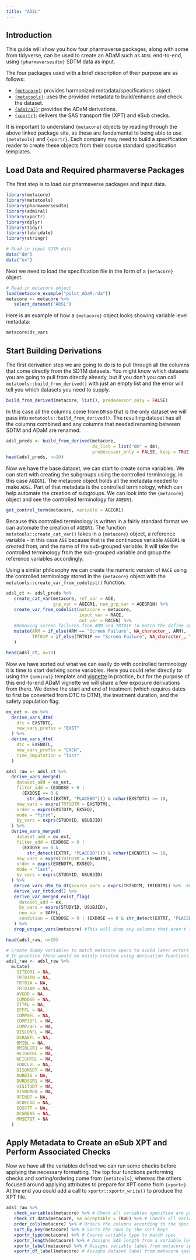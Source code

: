 ```yaml
---
title: "ADSL"
---
```


## Introduction

This guide will show you how four pharmaverse packages, along with some from
tidyverse, can be used to create an ADaM such as `ADSL` end-to-end, using
`{pharmaversesdtm}` SDTM data as input.

The four packages used with a brief description of their purpose are as follows:

* [`{metacore}`](https://atorus-research.github.io/metacore/): provides harmonized
metadata/specifications object.
* [`{metatools}`](https://pharmaverse.github.io/metatools/): uses the provided
metadata to build/enhance and check the dataset.
* [`{admiral}`](https://pharmaverse.github.io/admiral/index.html): provides the
ADaM derivations.
* [`{xportr}`](https://atorus-research.github.io/xportr/): delivers the SAS
transport file (XPT) and eSub checks.

It is important to understand `{metacore}` objects by reading through the above
linked package site, as these are fundamental to being able to use `{metatools}`
and `{xportr}`. Each company may need to build a specification reader to create
these objects from their source standard specification templates.

## Load Data and Required pharmaverse Packages

The first step is to load our pharmaverse packages and input data.

```r
library(metacore)
library(metatools)
library(pharmaversesdtm)
library(admiral)
library(xportr)
library(dplyr)
library(tidyr)
library(lubridate)
library(stringr)

# Read in input SDTM data 
data("dm")
data("ex")
```

Next we need to load the specification file in the form of a `{metacore}` object.

```r
# Read in metacore object 
load(metacore_example("pilot_ADaM.rda"))
metacore <- metacore %>% 
   select_dataset("ADSL")
```

Here is an example of how a `{metacore}` object looks showing variable level
metadata:

```r
metacore$ds_vars
```
  
## Start Building Derivations

The first derivation step we are going to do is to pull through all the columns
that come directly from the SDTM datasets. You might know which datasets you are
going to pull from directly already, but if you don't you can call
`metatools::build_from_derived()` with just an empty list and the error will tell
you which datasets you need to supply. 

```r
build_from_derived(metacore, list(), predecessor_only = FALSE)
```

In this case all the columns come from `DM` so that is the only dataset we will
pass into `metatools::build_from_derived()`. The resulting dataset has all the
columns combined and any columns that needed renaming between SDTM and ADaM are
renamed.

```r
adsl_preds <- build_from_derived(metacore, 
                                 ds_list = list("dm" = dm), 
                                 predecessor_only = FALSE, keep = TRUE)
head(adsl_preds, n=10)
```

Now we have the base dataset, we can start to create some variables. We can start
with creating the subgroups using the controlled terminology, in this case `AGEGR1`.
The metacore object holds all the metadata needed to make `ADSL`. Part of that
metadata is the controlled terminology, which can help automate the creation of
subgroups. We can look into the `{metacore}` object and see the controlled
terminology for `AGEGR1`.

```r
get_control_term(metacore, variable = AGEGR1)
```

Because this controlled terminology is written in a fairly standard format we
can automate the creation of `AGEGR1`. The function `metatools::create_cat_var()`
takes in a `{metacore}` object, a reference variable - in this case `AGE` because
that is the continuous variable `AGEGR1` is created from, and the name of the
sub-grouped variable. It will take the controlled terminology from the sub-grouped
variable and group the reference variables accordingly. 

Using a similar philosophy we can create the numeric version of `RACE` using the
controlled terminology stored in the `{metacore}` object with the
`metatools::create_var_from_codelist()` function.

```r
adsl_ct <- adsl_preds %>% 
   create_cat_var(metacore, ref_var = AGE, 
                  grp_var = AGEGR1, num_grp_var = AGEGR1N) %>% 
   create_var_from_codelist(metacore = metacore, 
                            input_var = RACE, 
                            out_var = RACEN) %>% 
   #Removing screen failures from ARM and TRT01P to match the define and FDA guidence
   mutate(ARM = if_else(ARM == "Screen Failure", NA_character_, ARM),
          TRT01P = if_else(TRT01P == "Screen Failure", NA_character_, TRT01P)
   )

head(adsl_ct, n=10)
```

Now we have sorted out what we can easily do with controlled terminology it is
time to start deriving some variables.
Here you could refer directly to using the `{admiral}` template and [vignette](https://pharmaverse.github.io/admiral/cran-release/articles/adsl.html)
in practice, but for the purpose of this end-to-end ADaM vignette we will share
a few exposure derivations from there.
We derive the start and end of treatment (which requires dates to first be
converted from DTC to DTM), the treatment duration, and the safety population flag.

```r
ex_ext <- ex %>%
  derive_vars_dtm(
    dtc = EXSTDTC,
    new_vars_prefix = "EXST"
  ) %>%
  derive_vars_dtm(
    dtc = EXENDTC,
    new_vars_prefix = "EXEN",
    time_imputation = "last"
  )

adsl_raw <- adsl_ct %>%
  derive_vars_merged(
    dataset_add = ex_ext,
    filter_add = (EXDOSE > 0 |
      (EXDOSE == 0 &
        str_detect(EXTRT, "PLACEBO"))) & nchar(EXSTDTC) >= 10,
    new_vars = exprs(TRTSDTM = EXSTDTM),
    order = exprs(EXSTDTM, EXSEQ),
    mode = "first",
    by_vars = exprs(STUDYID, USUBJID)
  ) %>%
  derive_vars_merged(
    dataset_add = ex_ext,
    filter_add = (EXDOSE > 0 |
      (EXDOSE == 0 &
        str_detect(EXTRT, "PLACEBO"))) & nchar(EXENDTC) >= 10,
    new_vars = exprs(TRTEDTM = EXENDTM),
    order = exprs(EXENDTM, EXSEQ),
    mode = "last",
    by_vars = exprs(STUDYID, USUBJID)
  ) %>%
   derive_vars_dtm_to_dt(source_vars = exprs(TRTSDTM, TRTEDTM)) %>%  #Convert Datetime variables to date 
   derive_var_trtdurd() %>% 
   derive_var_merged_exist_flag(
     dataset_add = ex,
     by_vars = exprs(STUDYID, USUBJID),
     new_var = SAFFL,
     condition = (EXDOSE > 0 | (EXDOSE == 0 & str_detect(EXTRT, "PLACEBO")))
   ) %>% 
   drop_unspec_vars(metacore) #This will drop any columns that aren't specified in the metacore object

head(adsl_raw, n=10)
```

```r
# Create dummy variables to match metacore specs to avoid later errors
# In practice these would be mainly created using derivation functions from admiral
adsl_raw <- adsl_raw %>%
  mutate(
    SITEGR1 = NA,
    TRT01PN = NA,
    TRT01A = NA,
    TRT01AN = NA,
    AVGDD = NA,
    CUMDOSE = NA,
    ITTFL = NA,
    EFFFL = NA,
    COMP8FL = NA,
    COMP16FL = NA,
    COMP24FL = NA,
    DISCONFL = NA,
    DSRAEFL = NA,
    BMIBL = NA,
    BMIBLGR1 = NA,
    HEIGHTBL = NA,
    WEIGHTBL = NA,
    EDUCLVL = NA,
    DISONSDT = NA,
    DURDIS = NA,
    DURDSGR1 = NA,
    VISIT1DT = NA,
    VISNUMEN = NA,
    RFENDT = NA,
    DCDECOD = NA,
    EOSSTT = NA,
    DCSREAS = NA,
    MMSETOT = NA
  )
```

## Apply Metadata to Create an eSub XPT and Perform Associated Checks

Now we have all the variables defined we can run some checks before applying the
necessary formatting.
The top four functions performing checks and sorting/ordering come from
`{metatools}`, whereas the others focused around applying attributes to prepare
for XPT come from `{xportr}`. At the end you could add a call to
`xportr::xportr_write()` to produce the XPT file.

```r

adsl_raw %>% 
   check_variables(metacore) %>% # Check all variables specified are present and no more
   check_ct_data(metacore, na_acceptable = TRUE) %>% # Checks all variables with CT only contain values within the CT
   order_cols(metacore) %>% # Orders the columns according to the spec
   sort_by_key(metacore) %>% # Sorts the rows by the sort keys 
   xportr_type(metacore) %>% # Coerce variable type to match spec
   xportr_length(metacore) %>% # Assigns SAS length from a variable level metadata 
   xportr_label(metacore) %>% # Assigns variable label from metacore specifications 
   xportr_df_label(metacore) # Assigns dataset label from metacore specifications
```
